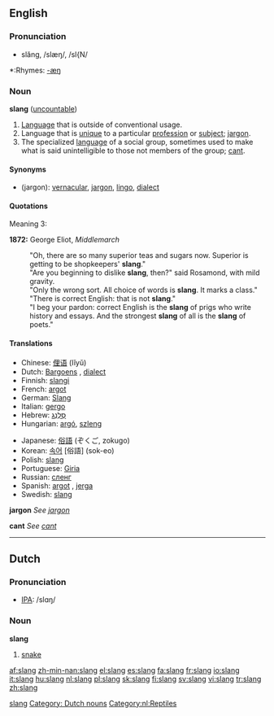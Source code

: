 ==English==
===Pronunciation===
*slăng, /slæŋ/, /sl{N/
{{wikipedia}}
*:Rhymes: [[Rhymes:English:-æŋ|-æŋ]]
===Noun===
'''slang''' ([[uncountable]])

#[[Language]] that is outside of conventional usage.
#Language that is [[unique]] to a particular [[profession]] or [[subject]]; [[jargon]].
#The specialized [[language]] of a social group, sometimes used to make what is said unintelligible to those not members of the group; [[cant]].

====Synonyms====
*(jargon): [[vernacular]], [[jargon]], [[lingo]], [[dialect]]

====Quotations====
Meaning 3:

'''1872:''' George Eliot, ''Middlemarch''
:"Oh, there are so many superior teas and sugars now.  Superior is getting to be shopkeepers' '''slang'''."
:"Are you beginning to dislike '''slang''', then?" said Rosamond, with mild gravity.
:"Only the wrong sort.  All choice of words is '''slang'''.  It marks a class."
:"There is correct English: that is not '''slang'''."
:"I beg your pardon: correct English is the '''slang''' of prigs who write history and essays.  And the strongest '''slang''' of all is the '''slang''' of poets."

====Translations====
{{top}}
*Chinese: [[俚语]] (lĭyŭ)
*Dutch: [[Bargoens]] {{n}}, [[dialect]] {{n}}
*Finnish: [[slangi]]
*French: [[argot]] {{m}}
*German: [[Slang]] {{m}}
*Italian: [[gergo]] {{m}}
*Hebrew: [[סלנג| סְלֶנְג]] {{m}}
*Hungarian: [[argó]], [[szleng]]
{{mid}}
*Japanese: [[俗語]] (ぞくご, zokugo)
*Korean: [[속어]] [俗語] (sok-eo)
*Polish: [[slang]] {{m}}
*Portuguese: [[Giria]]
*Russian: [[сленг]]
*Spanish: [[argot]] {{m}} , [[jerga]] {{f}}
*Swedish: [[slang]]
{{bottom}}

'''jargon'''
''See [[jargon]]''

'''cant'''
''See [[cant]]''

[[Category:Slang| slang]]
----

==Dutch==
===Pronunciation===
*[[w:IPA|IPA]]: /slɑŋ/

===Noun===
'''slang''' {{f}}

# [[snake]]

[[Category: Dutch nouns]]
[[Category:nl:Reptiles]]

[[af:slang]]
[[zh-min-nan:slang]]
[[el:slang]]
[[es:slang]]
[[fa:slang]]
[[fr:slang]]
[[io:slang]]
[[it:slang]]
[[hu:slang]]
[[nl:slang]]
[[pl:slang]]
[[sk:slang]]
[[fi:slang]]
[[sv:slang]]
[[vi:slang]]
[[tr:slang]]
[[zh:slang]]